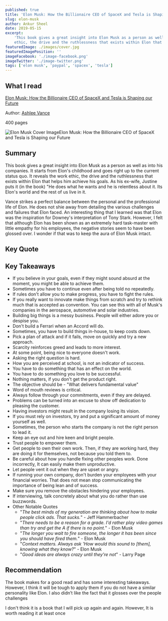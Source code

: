 ```yaml
---
published: true
title: 'Elon Musk: How the Billionaire CEO of SpaceX and Tesla is Shaping our Future'
slug: elon-musk
author: Ankur Sheel
date: 2019-05-15
excerpt:
    'This book gives a great insight into Elon Musk as a person as well as into his companies. It reveals the work
    ethic, the drive and the ruthlessness that exists within Elon that helps him achieve his goals. '
featuredImage: ./images/cover.jpg
featuredImagePosition: ''
imageFacebook: './image-facebook.png'
imageTwitter: './image-twitter.png'
tags: ['elon musk', 'paypal', 'spacex', 'tesla']
---
```


## What I read

[](https://www.amazon.com/gp/product/0545790352/ref=as_li_qf_sp_asin_il_tl?ie=UTF8&tag=excnotfou-20&camp=1789&creative=9325&linkCode=as2&creativeASIN=0545790352&linkId=95da9a48ef735878934f5d039f584a9c)[Elon Musk: How the Billionaire CEO of SpaceX and Tesla is Shaping our Future](https://www.amazon.com/Elon-Musk-Billionaire-SpaceX-Shaping-ebook/dp/B00SIDCSWY)

Author: [Ashlee Vance](http://www.ashleevance.com/)

400 pages

![Elon Musk Cover Image](./images/cover.jpg)Elon Musk: How the Billionaire CEO of SpaceX and Tesla is Shaping our Future

## Summary

This book gives a great insight into Elon Musk as a person as well as into his companies. It starts from Elon's
childhood and goes right up to the current status quo. It reveals the work ethic, the drive and the ruthlessness that
exists within Elon that helps him achieve his goals. As his ex-wife, Justine puts it (in the book) "He does what he
wants and he is relentless about it. Its Elon's world and the rest of us live in it.

Vance strikes a perfect balance between the personal and the professional life of Elon. He does not shie away from
detailing the various challenges and failures that Elon faced. An interesting thing that I learned was that Elon was the
inspiration for Downey's interpretation of Tony Stark. However, I felt that although Elon has been shown as an extremely
hard task-master with little empathy for his employees, the negative stories seem to have been glossed over. I wonder if
that was to keep the aura of Elon Musk intact.

## Key Quote

<Quote
    quote="I think there are probably too many smart people pursuing internet stuff, finance and law. That is part of thereason why we haven't seen as much innovation"
    author="Elon Musk"
/>

## Key Takeaways

-   If you believe in your goals, even if they might sound absurd at the moment, you might be able to achieve them.
-   Sometimes you have to continue even after being told no repeatedly.
-   If rules don't allow you to make progress, you have to fight the rules.
-   If you really want to innovate make things from scratch and try to rethink much that is accepted as convention. You
    can see this with all of Musk's companies in the aerospace, automotive and solar industries.
-   Building big things is a messy business. People will either adore you or despise you.
-   Don't build a Ferrari when an Accord will do.
-   Sometimes, you have to build things in-house, to keep costs down.
-   Pick a plan of attack and if it fails, move on quickly and try a new approach.
-   Scarcity reinforces greed and leads to more interest.
-   At some point, being nice to everyone doesn't work.
-   Asking the right question is hard.
-   How you are perceived at school, is not an indicator of success.
-   You have to do something that has an effect on the world.
-   You have to do something you love to be successful.
-   Nothing matters, if you don't get the product right.
-   The objective should be - "What delivers fundamental value"
-   Word of mouth reviews is critical.
-   Always follow through your commitments, even if they are delayed.
-   Problems can be turned into an excuse to show off dedication to pleasing the customer.
-   Having investors might result in the company losing its vision.
-   If you must rely on investors, try and put a significant amount of money yourself as well.
-   Sometimes, the person who starts the company is not the right person to lead it.
-   Keep an eye out and hire keen and bright people.
-   Trust people to empower them.
-   Get people to own their own work. Then, if they are working hard, they are doing it for themselves, not because you
    told them to.
-   Be careful about how you handle fixing other peoples work. Done incorrectly, It can easily make them unproductive.
-   Let people vent it out when they are upset or angry.
-   If running your own company, don't burden your employees with your financial worries. That does not mean stop
    communicating the importance of being lean and of success.
-   Make sure you remove the obstacles hindering your employees.
-   If interviewing, talk concretely about what you do rather than use buzzwords.
-   Other Notable Quotes
    -   "_The best minds of my generation are thinking about how to make people click ads. That sucks._" - Jeff
        Hammerbacher
    -   "_There needs to be a reason for a grade. I'd rather play video games than try and get the A if there is no
        point._" - Elon Musk
    -   "_The longer you wait to fire someone, the longer it has been since you should have fired them._" - Elon Musk
    -   "_Context matters. Always ask 'How would this sound to [them], knowing what they know?_" - Elon Musk
    -   "_Good ideas are always crazy until they're not_" - Larry Page

## Recommendation

The book makes for a good read and has some interesting takeaways. However, I think it will be tough to apply them if
you do not have a similar personality like Elon. I also didn’t like the fact that it glosses over the people challenges

I don't think it is a book that I will pick up again and again. However, It is worth reading it at least once
